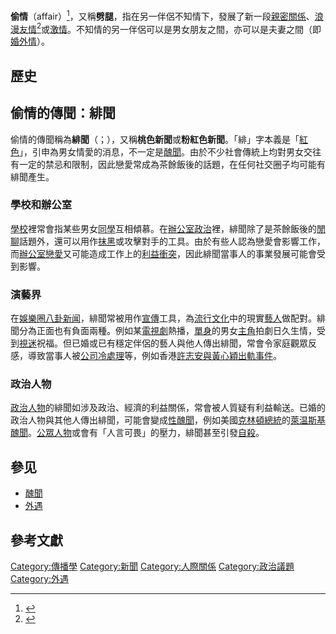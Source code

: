 {{Distinguish|性醜聞}}
'''偷情'''（affair）<ref>{{cite web|title=“偷情”、“出轨”的英文是什么？怎么翻译最为地道?|url=https://www.learnenglishwithwill.com/have-an-affair-cheating-infidelity-meaning-definition-chinese-translation/|work=Will的美语课}}</ref>，又稱'''劈腿'''，指在另一伴侶不知情下，發展了新一段[[親密關係|親密關係]]、[[浪漫友情|浪漫友情]]<ref>{{Cite web|url=https://askdougandchris.com/signs-of-cheating/stages-of-emotional-affairs/|title=What’s An Emotional Affair: How To Recognize One|website=askdougandchris.com|access-date=2017-08-12}}</ref>或[[激情|激情]]。不知情的另一伴侶可以是男女朋友之間，亦可以是夫妻之間（即[[婚外情|婚外情]]）。

==歷史==
{{expand section}}

==偷情的傳聞：緋聞==
偷情的傳聞稱為'''緋聞'''（{{zhuyin|ㄈㄟ  ㄨㄣˊ}}；{{pinyin|fēiwén}}），又稱'''桃色新聞'''或'''粉紅色新聞'''。「緋」字本義是「[[紅色|紅色]]」，引申為男女情愛的消息，不一定是[[醜聞|醜聞]]。由於不少社會傳統上均對男女交往有一定的禁忌和限制，因此戀愛常成為茶餘飯後的話題，在任何社交圈子均可能有緋聞產生。

===學校和辦公室===
[[學校|學校]]裡常會指某些男女[[同學|同學]]互相傾慕。在[[辦公室政治|辦公室政治]]裡，緋聞除了是茶餘飯後的[[閒聊|閒聊]]話題外，還可以用作[[抹黑|抹黑]]或攻擊對手的工具。由於有些人認為戀愛會影響工作，而[[辦公室戀愛|辦公室戀愛]]又可能造成工作上的[[利益衝突|利益衝突]]，因此緋聞當事人的事業發展可能會受到影響。

===演藝界===
在[[娛樂圈|娛樂圈]][[八卦新闻|八卦新闻]]，緋聞常被用作[[宣傳|宣傳]]工具，為[[流行文化|流行文化]]中的現實[[藝人|藝人]]做配對。緋聞分為正面也有負面兩種。例如某[[電視劇|電視劇]]熱播，[[單身|單身]]的男女[[主角|主角]]拍劇日久生情，受到[[愛好者|視迷]]祝福。但已婚或已有穩定伴侶的藝人與他人傳出緋聞，常會令家庭觀眾反感，導致當事人被[[公司|公司]][[冷處理|冷處理]]等，例如香港[[許志安與黃心穎出軌事件|許志安與黃心穎出軌事件]]。

===政治人物===
[[政治人物|政治人物]]的緋聞如涉及政治、經濟的利益關係，常會被人質疑有利益輸送。已婚的政治人物與其他人傳出緋聞，可能會變成[[性醜聞|性醜聞]]，例如美國[[克林頓總統|克林頓總統]]的[[萊温斯基醜聞|萊温斯基醜聞]]。[[公眾人物|公眾人物]]或會有「人言可畏」的壓力，緋聞甚至引發[[自殺|自殺]]。

==參见==
{{wiktionary}}
*[[醜聞|醜聞]]
*[[外遇|外遇]]
==參考文獻==

{{reflist}}

[[Category:傳播學|Category:傳播學]]
[[Category:新聞|Category:新聞]]
[[Category:人際關係|Category:人際關係]]
[[Category:政治議題|Category:政治議題]]
[[Category:外遇|Category:外遇]]